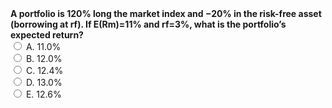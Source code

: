 ::: {.question-block}
<form onsubmit="event.preventDefault(); checkAnswer('module3_mcq_q27')" data-correct-answer="E">
<strong style="display: block;">
A portfolio is 120% long the market index and −20% in the risk-free asset (borrowing at rf). 
If E(Rm)=11% and rf=3%, what is the portfolio’s expected return?
</strong>
<label><input type="radio" name="module3_mcq_q27" value="A"> A. 11.0%</label><br>
<label><input type="radio" name="module3_mcq_q27" value="B"> B. 12.0%</label><br>
<label><input type="radio" name="module3_mcq_q27" value="C"> C. 12.4%</label><br>
<label><input type="radio" name="module3_mcq_q27" value="D"> D. 13.0%</label><br>
<label><input type="radio" name="module3_mcq_q27" value="E"> E. 12.6%</label><br>
</form>
<div id="feedback-module3_mcq_q27" class="feedback" data-status="" style="display:none;">
✅ Correct: E. Along the CML, E(R)=rf+x(E(Rm)−rf)=3%+1.2×8%=12.6%.
</div>
:::
